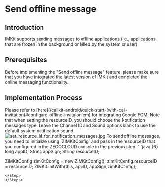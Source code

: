 # Send offline message

## Introduction

IMKit supports sending messages to offline applications (i.e., applications that are frozen in the background or killed by the system or user).

## Prerequisites

Before implementing the "Send offline message" feature, please make sure that you have integrated the latest version of IMKit and completed the online messaging functionality.

## Implementation Process

<Steps>
<Step title="Integrate Google FCM">
Please refer to [here](/callkit-android/quick-start-(with-call-invitation)#configure-offline-invitaionfcm) for integrating Google FCM. Note that when setting the resourceID, you should choose the Notification messages type. Leave the Channel ID and Sound options blank to use the default system notification sound.
<Frame width="256" height="auto" caption="">
    <img src="http://media-resource.spreading.io/docuo/workspace564/27e54a759d23575969552654cb45bf89/4accd96a55.jpg" alt="set_resource_id_for_notification_messages.jpg"/>
</Frame>
</Step>
<Step title="Initialize with resourceID">
To send offline messages, you need to initialize using `ZIMKitConfig` and pass in the resourceID that you configured in the ZEGOCLOUD console in the previous step.
```java {6}
long appID;
String appSign;
String resourceID;

ZIMKitConfig zimKitConfig = new ZIMKitConfig();
zimKitConfig.resourceID = resourceID;
ZIMKit.initWith(this, appID, appSign,zimKitConfig);
```
</Step>
</Steps>